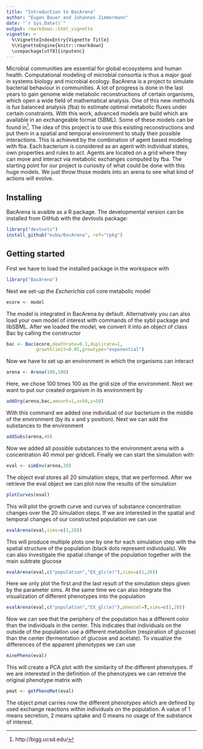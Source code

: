 ```yaml
---
title: "Introduction to BacArena"
author: "Eugen Bauer and Johannes Zimmermann"
date: "`r Sys.Date()`"
output: rmarkdown::html_vignette
vignette: >
  %\VignetteIndexEntry{Vignette Title}
  %\VignetteEngine{knitr::rmarkdown}
  \usepackage[utf8]{inputenc}
---
```


Microbial communities are essential for global ecosystems and human health. Computational modeling of microbial consortia is thus a major goal in systems biology and microbial ecology. BacArena is a project to simulate bacterial behaviour in communities. A lot of progress is done in the last years to gain genome wide metabolic reconstructions of certain organisms, which open a wide field of mathematical analysis. One of this new methods is  fux balanced analysis (fba) to estimate optimal metabolic  fluxes under certain constraints. With this work, advanced models are build which are available in an exchangeable format (SBML). Some of these models can be found in^[ http://bigg.ucsd.edu/]. The idea of this project is to use this existing reconstructions and put them in a spatial and temporal environment to study their possible interactions. This is achieved by the combination of agent based modeling with fba. Each bacterium is considered as an agent with individual states, own properties and rules to act. Agents are located on a grid where they can move and interact via metabolic exchanges computed by fba. The starting point for our project is curiosity of what could be done with this huge models. We just throw those models into an arena to see what kind of actions will evolve.

## Installing

BacArena is avaible as a R package. The developmental version can be installed from GitHub with the devtools package:
```r
library("devtools")
install_github("euba/BacArena", ref="rpkg")
```

## Getting started

First we have to load the installed package in the workspace with
```r
library("BacArena")
```
Next we set-up the *Escherichia coli* core metabolic model
```r
ecore <- model
```
The model is integrated in BacArena by default. Alternatively you can also load your own model of interest with commands of the sybil package and libSBML. After we loaded the model, we convert it into an object of class Bac by calling the constructor
```r
bac <- Bac(ecore,deathrate=0.1,duplirate=1,
           growthlimit=0.05,growtype="exponential")
```
Now we have to set up an environment in which the organisms can interact
```r
arena <- Arena(100,100)
```
Here, we chose 100 times 100 as the grid size of the environment. Next we want to put our created organism in its environment by
```r
addOrg(arena,bac,amount=1,x=50,y=50)
```
With this command we added one individual of our bacterium in the middle of the environment (by its x and y position). Next we can add the substances to the environment
```r
addSubs(arena,40)
```
Now we added all possible substances to the environment arena with a concentration 40 mmol per gridcell. Finally we can start the simulation with
```r
eval <- simEnv(arena,20)
```
The object eval stores all 20 simulation steps, that we performed. After we retrieve the eval object we can plot now the results of the simulation
```r
plotCurves(eval)
```
This will plot the growth curve and curves of substance concentration changes over the 20 simulation steps. If we are interested in the spatial and temporal changes of our constructed population we can use 
```r
evalArena(eval,sims=c(1,20))
```
This will produce multiple plots one by one for each simulation step with the spatial structure of the population (black dots represent individuals). We can also investigate the spatial change of the population together with the main subtrate glucose
```r
evalArena(eval,c("population","EX_glc(e)"),sims=c(1,20))
```
Here we only plot the first and the last result of the simulation steps given by the parameter sims. At the same time we can also integrate the visualization of different phenotypes into the population 
```r
evalArena(eval,c("population","EX_glc(e)"),phencol=T,sims=c(1,20))
```
Now we can see that the periphery of the population has a different color than the individuals in the center. This indicates that individuals on the outside of the population use a different metabolism (respiration of glucose) than the center (fermentation of glucose and acetate). To visualize the differences of the apparent phenotypes we can use
```r
minePheno(eval)
```
This will create a PCA plot with the similarity of the different phenotypes. If we are interested in the definition of the phenotypes we can retreive the original phenotype matrix with
```r
pmat <- getPhenoMat(eval)
```
The object pmat carries now the different phenotypes which are defined by used exchange reactions within individuals on the population. A value of 1 means secretion, 2 means uptake and 0 means no usage of the substance of interest.